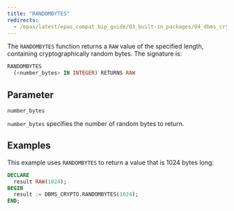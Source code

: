 ```yaml
---
title: "RANDOMBYTES"
redirects:
  - /epas/latest/epas_compat_bip_guide/03_built-in_packages/04_dbms_crypto/05_randombytes/ #generated for docs/epas/reorg-role-use-case-mode
---
```


The `RANDOMBYTES` function returns a `RAW` value of the specified length, containing cryptographically random bytes. The signature is:

```sql
RANDOMBYTES
  (<number_bytes> IN INTEGER) RETURNS RAW
```

## Parameter

`number_bytes`

 `number_bytes` specifies the number of random bytes to return.

## Examples

This example uses `RANDOMBYTES` to return a value that is 1024 bytes long:

```sql
DECLARE
  result RAW(1024);
BEGIN
  result := DBMS_CRYPTO.RANDOMBYTES(1024);
END;
```
